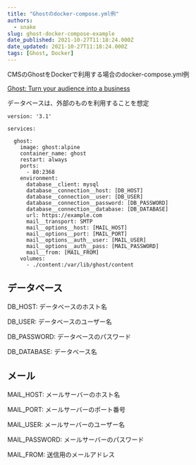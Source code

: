```yaml
---
title: "Ghostのdocker-compose.yml例"
authors:
  - snake
slug: ghost-docker-compose-example
date_published: 2021-10-27T11:18:24.000Z
date_updated: 2021-10-27T11:18:24.000Z
tags: [Ghost, Docker]
---
```


CMSのGhostをDockerで利用する場合のdocker-compose.yml例

[Ghost: Turn your audience into a business](https://ghost.org/)

データベースは、外部のものを利用することを想定

    version: '3.1'
    
    services:
    
      ghost:
        image: ghost:alpine
        container_name: ghost
        restart: always
        ports:
          - 80:2368
        environment:
          database__client: mysql
          database__connection__host: [DB_HOST]
          database__connection__user: [DB_USER]
          database__connection__password: [DB_PASSWORD]
          database__connection__database: [DB_DATABASE]
          url: https://example.com
          mail__transport: SMTP
          mail__options__host: [MAIL_HOST]
          mail__options__port: [MAIL_PORT]
          mail__options__auth__user: [MAIL_USER]
          mail__options__auth__pass: [MAIL_PASSWORD]
          mail__from: [MAIL_FROM]
        volumes:
          - ./content:/var/lib/ghost/content

## データベース

DB_HOST: データベースのホスト名

DB_USER: データベースのユーザー名

DB_PASSWORD: データベースのパスワード

DB_DATABASE: データベース名

## メール

MAIL_HOST: メールサーバーのホスト名

MAIL_PORT: メールサーバーのポート番号

MAIL_USER: メールサーバーのユーザー名

MAIL_PASSWORD: メールサーバーのパスワード

MAIL_FROM: 送信用のメールアドレス
